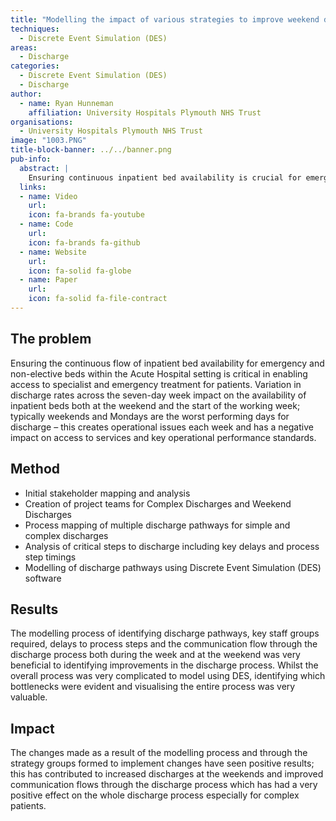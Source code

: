 ```yaml
---
title: "Modelling the impact of various strategies to improve weekend discharge rates at Derriford Hospital"
techniques:
  - Discrete Event Simulation (DES)
areas:
  - Discharge
categories:
  - Discrete Event Simulation (DES)
  - Discharge
author:
  - name: Ryan Hunneman
    affiliation: University Hospitals Plymouth NHS Trust
organisations:
  - University Hospitals Plymouth NHS Trust
image: "1003.PNG"
title-block-banner: ../../banner.png
pub-info:
  abstract: |
    Ensuring continuous inpatient bed availability is crucial for emergency and non-elective care. Discharge rates vary. Process mapping and Discrete Event Simulation (DES) identified bottlenecks and improved discharge pathways. Changes led to increased weekend discharges and better communication, positively impacting the discharge process, especially for complex patients.
  links:
  - name: Video
    url:
    icon: fa-brands fa-youtube
  - name: Code
    url:
    icon: fa-brands fa-github
  - name: Website
    url:
    icon: fa-solid fa-globe
  - name: Paper
    url:
    icon: fa-solid fa-file-contract
---
```


## The problem

Ensuring the continuous flow of inpatient bed availability for emergency and non-elective beds within the Acute Hospital setting is critical in enabling access to specialist and emergency treatment for patients. Variation in discharge rates across the seven-day week impact on the availability of inpatient beds both at the weekend and the start of the working week; typically weekends and Mondays are the worst performing days for discharge – this creates operational issues each week and has a negative impact on access to services and key operational performance standards.

## Method

-	Initial stakeholder mapping and analysis
-	Creation of project teams for Complex Discharges and Weekend Discharges
-	Process mapping of multiple discharge pathways for simple and complex discharges
- Analysis of critical steps to discharge including key delays and process step timings
-	Modelling of discharge pathways using Discrete Event Simulation (DES) software

## Results

The modelling process of identifying discharge pathways, key staff groups required, delays to process steps and the communication flow through the discharge process both during the week and at the weekend was very beneficial to identifying improvements in the discharge process. Whilst the overall process was very complicated to model using DES, identifying which bottlenecks were evident and visualising the entire process was very valuable.

## Impact

The changes made as a result of the modelling process and through the strategy groups formed to implement changes have seen positive results; this has contributed to increased discharges at the weekends and improved communication flows through the discharge process which has had a very positive effect on the whole discharge process especially for complex patients.
